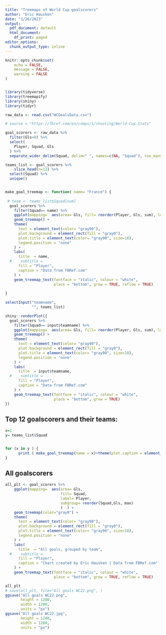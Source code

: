 ```yaml
---
title: "Treemaps of World Cup goalscorers"
author: "Eric Hausken"
date: "1/26/2023"
output:
  pdf_document: default
  html_document:
    df_print: paged
editor_options:
  chunk_output_type: inline
---
```


```r
knitr::opts_chunk$set(
	echo = FALSE,
	message = FALSE,
	warning = FALSE
)


library(tidyverse)
library(treemapify)
library(shiny)
library(tidyr)

raw_data <- read.csv("WCGoalsData.csv")

# source = "https://fbref.com/en/comps/1/shooting/World-Cup-Stats"


```

```r

goal_scorers <- raw_data %>%
  filter(Gls>0) %>%
  select(
    Player, Squad, Gls
  ) %>%
  separate_wider_delim(Squad, delim=" ", names=c(NA, "Squad"), too_many = "merge" )

teams_list <- goal_scorers %>%
    slice_head(n=12) %>%
  select(Squad) %>%
  unique()


make_goal_treemap <- function( name= "France") {
  
 # team <- teams_list$Squad[num]
  goal_scorers %>%
    filter(Squad== name) %>%
    ggplot(mapping=  aes(area= Gls, fill= reorder(Player, Gls, sum), label= Player )  ) +
    geom_treemap() +
    theme(
      text = element_text(color= "gray90"),
      plot.background = element_rect(fill = "gray0"),
      plot.title = element_text(color= "gray90", size=18),
      legend.position = "none"
    ) +
    labs(
      title  = name,
  #    subtitle = 
      fill = "Player",
      caption = "Data from FBRef.com"
    ) +
    geom_treemap_text(fontface = "italic", colour = "white",
                      place = "bottom", grow = TRUE, reflow = TRUE)
  
}

```


```r

selectInput("teamname",
            "", teams_list)

shiny::renderPlot({
  goal_scorers %>%
    filter(Squad== input$teamname) %>%
    ggplot(mapping=  aes(area= Gls, fill= reorder(Player, Gls, sum), label= Player )  ) +
    geom_treemap() +
    theme(
      text = element_text(color= "gray90"),
      plot.background = element_rect(fill = "gray0"),
      plot.title = element_text(color= "gray90", size=18),
      legend.position = "none"
    ) +
    labs(
      title  = input$teamname,
  #    subtitle = 
      fill = "Player",
      caption = "Data from FBRef.com"
    ) +
    geom_treemap_text(fontface = "italic", colour = "white",
                      place = "bottom", grow = TRUE)
})


```


## Top 12 goalscorers and their teams:
```r

x=1
y= teams_list$Squad


for (x in y ) {
      print ( make_goal_treemap(name = x)+theme(plot.caption = element_blank()) )
}


```


## All goalscorers
```r

all_plt <- goal_scorers %>%
    ggplot(mapping=  aes(area= Gls, 
                         fill= Squad, 
                         label= Player,
                         subgroup= reorder(Squad,Gls, max) 
                         )  ) +
    geom_treemap(color="gray0") +
    theme(
      text = element_text(color= "gray90"),
      plot.background = element_rect(fill = "gray0"),
      plot.title = element_text(color= "gray90", size=18),
      legend.position = "none"
    ) +
    labs(
      title  = "All goals, grouped by team",
  #    subtitle = 
      fill = "Player",
      caption = "Chart created by Eric Hausken | Data from FBRef.com"
    ) +
    geom_treemap_text(fontface = "italic", colour = "white",
                      place = "bottom", grow = TRUE, reflow = TRUE)

all_plt
# save(all_plt, file="All goals WC22.png", )
ggsave("All goals WC22.png", 
       height = 1280,
       width = 1280,
       units = "px")
ggsave("All goals WC22.jpg", 
       height = 1280,
       width = 1280,
       units = "px")



```


